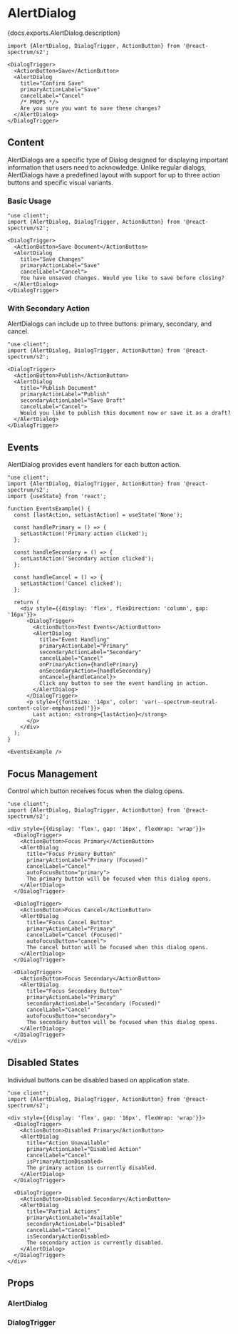 

# AlertDialog

<PageDescription>{docs.exports.AlertDialog.description}</PageDescription>

```tsx render docs={docs.exports.AlertDialog} links={docs.links} props={['variant', 'size', 'autoFocusButton', 'isPrimaryActionDisabled', 'isSecondaryActionDisabled']} initialProps={{}} type="s2"
import {AlertDialog, DialogTrigger, ActionButton} from '@react-spectrum/s2';

<DialogTrigger>
  <ActionButton>Save</ActionButton>
  <AlertDialog
    title="Confirm Save"
    primaryActionLabel="Save"
    cancelLabel="Cancel"
    /* PROPS */>
    Are you sure you want to save these changes?
  </AlertDialog>
</DialogTrigger>
```

## Content

AlertDialogs are a specific type of Dialog designed for displaying important information that users need to acknowledge. Unlike regular dialogs, AlertDialogs have a predefined layout with support for up to three action buttons and specific visual variants.

### Basic Usage

```tsx render expanded
"use client";
import {AlertDialog, DialogTrigger, ActionButton} from '@react-spectrum/s2';

<DialogTrigger>
  <ActionButton>Save Document</ActionButton>
  <AlertDialog
    title="Save Changes"
    primaryActionLabel="Save"
    cancelLabel="Cancel">
    You have unsaved changes. Would you like to save before closing?
  </AlertDialog>
</DialogTrigger>
```

### With Secondary Action

AlertDialogs can include up to three buttons: primary, secondary, and cancel.

```tsx render expanded
"use client";
import {AlertDialog, DialogTrigger, ActionButton} from '@react-spectrum/s2';

<DialogTrigger>
  <ActionButton>Publish</ActionButton>
  <AlertDialog
    title="Publish Document"
    primaryActionLabel="Publish"
    secondaryActionLabel="Save Draft"
    cancelLabel="Cancel">
    Would you like to publish this document now or save it as a draft?
  </AlertDialog>
</DialogTrigger>
```

## Events

AlertDialog provides event handlers for each button action.

```tsx render expanded
"use client";
import {AlertDialog, DialogTrigger, ActionButton} from '@react-spectrum/s2';
import {useState} from 'react';

function EventsExample() {
  const [lastAction, setLastAction] = useState('None');

  const handlePrimary = () => {
    setLastAction('Primary action clicked');
  };

  const handleSecondary = () => {
    setLastAction('Secondary action clicked');
  };

  const handleCancel = () => {
    setLastAction('Cancel clicked');
  };

  return (
    <div style={{display: 'flex', flexDirection: 'column', gap: '16px'}}>
      <DialogTrigger>
        <ActionButton>Test Events</ActionButton>
        <AlertDialog
          title="Event Handling"
          primaryActionLabel="Primary"
          secondaryActionLabel="Secondary"
          cancelLabel="Cancel"
          onPrimaryAction={handlePrimary}
          onSecondaryAction={handleSecondary}
          onCancel={handleCancel}>
          Click any button to see the event handling in action.
        </AlertDialog>
      </DialogTrigger>
      <p style={{fontSize: '14px', color: 'var(--spectrum-neutral-content-color-emphasized)'}}>
        Last action: <strong>{lastAction}</strong>
      </p>
    </div>
  );
}

<EventsExample />
```

## Focus Management

Control which button receives focus when the dialog opens.

```tsx render expanded
"use client";
import {AlertDialog, DialogTrigger, ActionButton} from '@react-spectrum/s2';

<div style={{display: 'flex', gap: '16px', flexWrap: 'wrap'}}>
  <DialogTrigger>
    <ActionButton>Focus Primary</ActionButton>
    <AlertDialog
      title="Focus Primary Button"
      primaryActionLabel="Primary (Focused)"
      cancelLabel="Cancel"
      autoFocusButton="primary">
      The primary button will be focused when this dialog opens.
    </AlertDialog>
  </DialogTrigger>

  <DialogTrigger>
    <ActionButton>Focus Cancel</ActionButton>
    <AlertDialog
      title="Focus Cancel Button"
      primaryActionLabel="Primary"
      cancelLabel="Cancel (Focused)"
      autoFocusButton="cancel">
      The cancel button will be focused when this dialog opens.
    </AlertDialog>
  </DialogTrigger>

  <DialogTrigger>
    <ActionButton>Focus Secondary</ActionButton>
    <AlertDialog
      title="Focus Secondary Button"
      primaryActionLabel="Primary"
      secondaryActionLabel="Secondary (Focused)"
      cancelLabel="Cancel"
      autoFocusButton="secondary">
      The secondary button will be focused when this dialog opens.
    </AlertDialog>
  </DialogTrigger>
</div>
```

## Disabled States

Individual buttons can be disabled based on application state.

```tsx render expanded
"use client";
import {AlertDialog, DialogTrigger, ActionButton} from '@react-spectrum/s2';

<div style={{display: 'flex', gap: '16px', flexWrap: 'wrap'}}>
  <DialogTrigger>
    <ActionButton>Disabled Primary</ActionButton>
    <AlertDialog
      title="Action Unavailable"
      primaryActionLabel="Disabled Action"
      cancelLabel="Cancel"
      isPrimaryActionDisabled>
      The primary action is currently disabled.
    </AlertDialog>
  </DialogTrigger>

  <DialogTrigger>
    <ActionButton>Disabled Secondary</ActionButton>
    <AlertDialog
      title="Partial Actions"
      primaryActionLabel="Available"
      secondaryActionLabel="Disabled"
      cancelLabel="Cancel"
      isSecondaryActionDisabled>
      The secondary action is currently disabled.
    </AlertDialog>
  </DialogTrigger>
</div>
```


## Props

### AlertDialog

<PropTable component={docs.exports.AlertDialog} links={docs.links} />

### DialogTrigger

<PropTable component={docs.exports.DialogTrigger} links={docs.links} />
